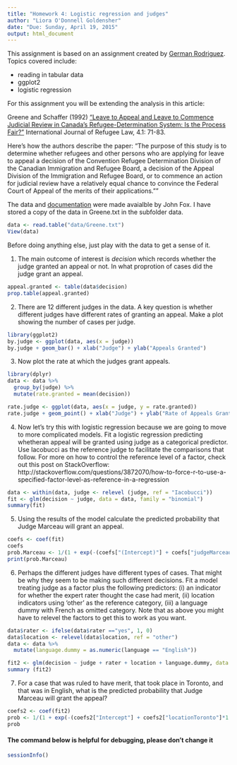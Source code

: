 ```yaml
---
title: "Homework 4: Logistic regression and judges"
author: "Liora O'Donnell Goldensher"
date: "Due: Sunday, April 19, 2015"
output: html_document
---
```


This assignment is based on an assignment created by [German Rodriguez](http://data.princeton.edu/wws509/sets/set3.html).  Topics covered include:

- reading in tabular data
- ggplot2
- logistic regression

For this assignment you will be extending the analysis in this article:

Greene and Schaffer (1992) ["Leave to Appeal and Leave to Commence Judicial Review in Canada's Refugee-Determination System: Is the Process Fair?"](http://yorkspace.library.yorku.ca/xmlui/handle/10315/7864) International Journal of Refugee Law, 4.1: 71-83.

Here's how the authors describe the paper:
"The purpose of this study is to determine whether refugees and other persons who are applying for leave to appeal a decision of the Convention Refugee Determination Division of the Canadian Immigration and Refugee Board, a decision of the Appeal Division of the Immigration and Refugee Board, or to commence an action for judicial review have a relatively equal chance to convince the Federal Court of Appeal of the merits of their applications.""

The data and [documentation](http://socserv.mcmaster.ca/jfox/Books/Applied-Regression-2E/datasets/Greene.pdf) were made avaialble by John Fox.  I have stored a copy of the data in Greene.txt in the subfolder data.


```r
data <- read.table("data/Greene.txt")
View(data)
```

Before doing anything else, just play with the data to get a sense of it.

(@) The main outcome of interest is *decision* which records whether the judge granted an appeal or not.  In what proprotion of cases did the judge grant an appeal.

```r
appeal.granted <- table(data$decision)
prop.table(appeal.granted)
```

(@) There are 12 different judges in the data. A key question is whether different judges have different rates of granting an appeal.  Make a plot showing the number of cases per judge.

```r
library(ggplot2)
by.judge <- ggplot(data, aes(x = judge))
by.judge + geom_bar() + xlab("Judge") + ylab("Appeals Granted")
```

(@) Now plot the rate at which the judges grant appeals. 

```r
library(dplyr)
data <- data %>%
  group_by(judge) %>%
  mutate(rate.granted = mean(decision))

rate.judge <- ggplot(data, aes(x = judge, y = rate.granted))
rate.judge + geom_point() + xlab("Judge") + ylab("Rate of Appeals Granted")
```

(@) Now let's try this with logistic regression because we are going to move to more complicated models.  Fit a logistic regression predicting whetheran appeal will be granted using judge as a categorical predictor. Use Iacobucci as the reference judge to facilitate the comparisons that follow. For more on how to control the reference level of a factor, check out this post on StackOverflow: http://stackoverflow.com/questions/3872070/how-to-force-r-to-use-a-specified-factor-level-as-reference-in-a-regression

```r
data <- within(data, judge <- relevel (judge, ref = "Iacobucci"))
fit <- glm(decision ~ judge, data = data, family = "binomial")
summary(fit)
```

(@) Using the results of the model calculate the predicted probability that Judge Marceau will grant an appeal.

```r
coefs <- coef(fit)
coefs
prob.Marceau <- 1/(1 + exp(-(coefs["(Intercept)"] + coefs["judgeMarceau"]*1)))
print(prob.Marceau)
```

(@) Perhaps the different judges have different types of cases.  That might be why they seem to be making such different decisions.  Fit a model treating judge as a factor plus the following predictors: (i) an indicator for whether the expert rater thought the case had merit, (ii) location indicators using 'other' as the reference category, (iii) a language dummy with French as omitted category.  Note that as above you might have to relevel the factors to get this to work as you want.

```r
data$rater <- ifelse(data$rater =="yes", 1, 0)
data$location <- relevel(data$location, ref = "other")
data <- data %>%
  mutate(language.dummy = as.numeric(language == "English"))

fit2 <- glm(decision ~ judge + rater + location + language.dummy, data = data, family = "binomial")
summary (fit2)

```

(@) For a case that was ruled to have merit, that took place in Toronto, and that was in English, what is the predicted probability that Judge Marceau will grant the appeal?

```r
coefs2 <- coef(fit2)
prob <- 1/(1 + exp(-(coefs2["Intercept"] + coefs2["locationToronto"]*1 + coefs2["language.dummy"])))
prob
```


#### The command below is helpful for debugging, please don't change it

```r
sessionInfo()
```


